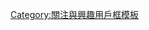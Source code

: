 {{Userbox
  |border-c = #CCC
  |border-s = 1
  |id-c     = #FFFFFF
  |id-s     = 12
  |info-c   = #EFEFEF
  |info-s   = 9
  |info-fc  = black
  |id       = [[对百度的争议|<del><span style="color:#CF2D1F;">Bai</span><span style="color:#2738D8;">du</span><br /><span style="color:#CF2D1F;">百</span><span style="color:#2738D8;">毒</span></del>]]
  |info     = 該用戶謝絕使用'''[[百度|<span style="color:#CF2D1F;">百</span><span style="color:#2738D8;">度</span>]]'''搜尋網絡。
  |usercategory=反對百度的維基人
}}<noinclude>[[Category:關注與興趣用戶框模板]]</noinclude>